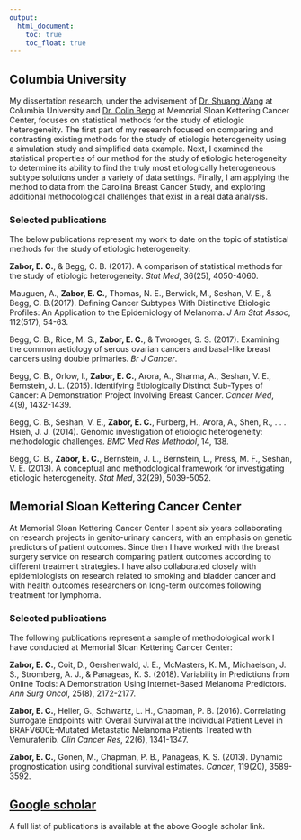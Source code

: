 ---
output:
  html_document: 
    toc: true
    toc_float: true
---

<link rel="stylesheet" href="styles.css" type="text/css">

## Columbia University

My dissertation research, under the advisement of [Dr. Shuang Wang](https://www.mailman.columbia.edu/people/our-faculty/sw2206) at Columbia University and [Dr. Colin Begg](https://www.mskcc.org/profile/colin-begg) at Memorial Sloan Kettering Cancer Center, focuses on statistical methods for the study of etiologic heterogeneity. The first part of my research focused on comparing and contrasting existing methods for the study of etiologic heterogeneity using a simulation study and simplified data example. Next, I examined the statistical properties of our method for the study of etiologic heterogeneity to determine its ability to find the truly most etiologically heterogeneous subtype solutions under a variety of data settings. Finally, I am applying the method to data from the Carolina Breast Cancer Study, and exploring additional methodological challenges that exist in a real data analysis.

### Selected publications

The below publications represent my work to date on the topic of statistical methods for the study of etiologic heterogeneity:

**Zabor, E. C.**, & Begg, C. B. (2017). A comparison of statistical methods for the study of etiologic heterogeneity. *Stat Med*, 36(25), 4050-4060.

Mauguen, A., **Zabor, E. C.**, Thomas, N. E., Berwick, M., Seshan, V. E., & Begg, C. B.(2017). Defining Cancer Subtypes With Distinctive Etiologic Profiles: An Application to the Epidemiology of Melanoma. *J Am Stat Assoc*, 112(517), 54-63.

Begg, C. B., Rice, M. S., **Zabor, E. C.**, & Tworoger, S. S. (2017). Examining the common aetiology of serous ovarian cancers and basal-like breast cancers using double primaries. *Br J Cancer*.

Begg, C. B., Orlow, I., **Zabor, E. C.**, Arora, A., Sharma, A., Seshan, V. E., Bernstein, J. L. (2015). Identifying Etiologically Distinct Sub-Types of Cancer: A Demonstration Project Involving Breast Cancer. *Cancer Med*, 4(9), 1432-1439.

Begg, C. B., Seshan, V. E., **Zabor, E. C.**, Furberg, H., Arora, A., Shen, R., . . . Hsieh, J. J. (2014). Genomic investigation of etiologic heterogeneity: methodologic challenges. *BMC Med Res Methodol*, 14, 138.

Begg, C. B., **Zabor, E. C.**, Bernstein, J. L., Bernstein, L., Press, M. F., Seshan, V. E. (2013). A conceptual and methodological framework for investigating etiologic heterogeneity. *Stat Med*, 32(29), 5039-5052.

## Memorial Sloan Kettering Cancer Center

At Memorial Sloan Kettering Cancer Center I spent six years collaborating on research projects in genito-urinary cancers, with an emphasis on genetic predictors of patient outcomes. Since then I have worked with the breast surgery service on research comparing patient outcomes according to different treatment strategies. I have also collaborated closely with epidemiologists on research related to smoking and bladder cancer and with health outcomes researchers on long-term outcomes following treatment for lymphoma.

### Selected publications

The following publications represent a sample of methodological work I have conducted at Memorial Sloan Kettering Cancer Center:

**Zabor, E. C.**, Coit, D., Gershenwald, J. E., McMasters, K. M., Michaelson, J. S., Stromberg, A. J., \& Panageas, K. S. (2018). Variability in Predictions from Online Tools: A Demonstration Using Internet-Based Melanoma Predictors. *Ann Surg Oncol*, 25(8), 2172-2177. 

**Zabor, E. C.**, Heller, G., Schwartz, L. H., Chapman, P. B. (2016). Correlating Surrogate Endpoints with Overall Survival at the Individual Patient Level in BRAFV600E-Mutated Metastatic Melanoma Patients Treated with Vemurafenib. *Clin Cancer Res*, 22(6), 1341-1347.

**Zabor, E. C.**, Gonen, M., Chapman, P. B., Panageas, K. S. (2013). Dynamic prognostication using conditional survival estimates. *Cancer*, 119(20), 3589-3592.

## [Google scholar](https://scholar.google.com/citations?user=tLbQTZMAAAAJ&hl=en)

A full list of publications is available at the above Google scholar link.


